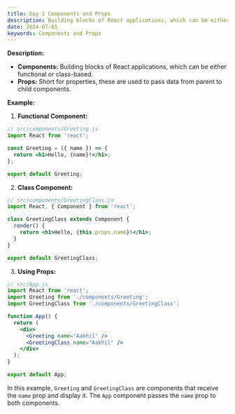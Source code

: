 ```yaml
---
title: Day 2 Components and Props
description: Building blocks of React applications, which can be either functional or class-based.
date: 2024-07-01
keywords: Components and Props
---
```


**Description:**
- **Components:** Building blocks of React applications, which can be either functional or class-based.
- **Props:** Short for properties, these are used to pass data from parent to child components.

**Example:**

1. **Functional Component:**

```jsx
// src/components/Greeting.js
import React from 'react';

const Greeting = ({ name }) => {
  return <h1>Hello, {name}!</h1>;
};

export default Greeting;
```

2. **Class Component:**

```jsx
// src/components/GreetingClass.js
import React, { Component } from 'react';

class GreetingClass extends Component {
  render() {
    return <h1>Hello, {this.props.name}!</h1>;
  }
}

export default GreetingClass;
```

3. **Using Props:**

```jsx
// src/App.js
import React from 'react';
import Greeting from './components/Greeting';
import GreetingClass from './components/GreetingClass';

function App() {
  return (
    <div>
      <Greeting name="Aakhil" />
      <GreetingClass name="Aakhil" />
    </div>
  );
}

export default App;
```

In this example, `Greeting` and `GreetingClass` are components that receive the `name` prop and display it. The `App` component passes the `name` prop to both components.
